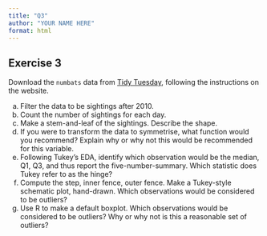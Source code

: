 ```yaml
---
title: "Q3"
author: "YOUR NAME HERE"
format: html
---
```


## Exercise 3

Download the `numbats` data from [Tidy Tuesday](https://github.com/rfordatascience/tidytuesday/blob/master/data/2023/2023-03-07/readme.md), following the instructions on the website.

a. Filter the data to be sightings after 2010.
b. Count the number of sightings for each day.
c. Make a stem-and-leaf of the sightings. Describe the shape. 
d. If you were to transform the data to symmetrise, what function would you recommend? Explain why or why not this would be recommended for this variable.
e. Following Tukey's EDA, identify which observation would be the median, Q1, Q3, and thus report the five-number-summary. Which statistic does Tukey refer to as the hinge?
f. Compute the step, inner fence, outer fence. Make a Tukey-style schematic plot, hand-drawn. Which observations would be considered to be outliers?
g. Use R to make a default boxplot. Which observations would be considered to be outliers? Why or why not is this a reasonable set of outliers? 
